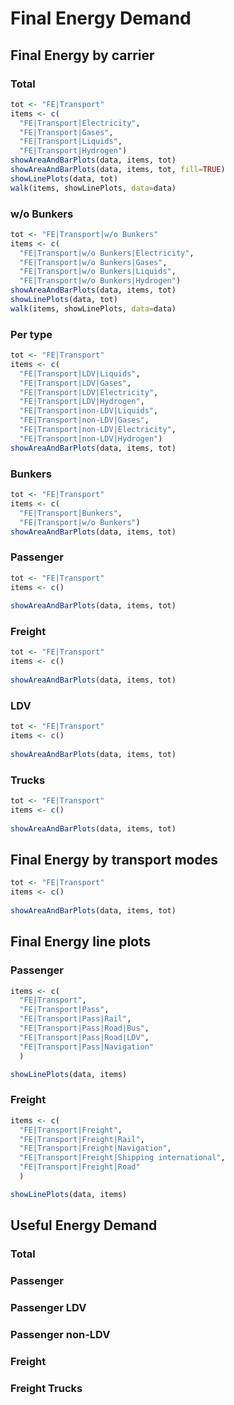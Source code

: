 # Final Energy Demand


## Final Energy by carrier

### Total

```r
tot <- "FE|Transport"
items <- c(
  "FE|Transport|Electricity",
  "FE|Transport|Gases",
  "FE|Transport|Liquids",
  "FE|Transport|Hydrogen")
showAreaAndBarPlots(data, items, tot)
showAreaAndBarPlots(data, items, tot, fill=TRUE)
showLinePlots(data, tot)
walk(items, showLinePlots, data=data)
```

### w/o Bunkers

```r
tot <- "FE|Transport|w/o Bunkers"
items <- c(
  "FE|Transport|w/o Bunkers|Electricity",
  "FE|Transport|w/o Bunkers|Gases",
  "FE|Transport|w/o Bunkers|Liquids",
  "FE|Transport|w/o Bunkers|Hydrogen")
showAreaAndBarPlots(data, items, tot)
showLinePlots(data, tot)
walk(items, showLinePlots, data=data)
```

### Per type

```r
tot <- "FE|Transport"
items <- c(
  "FE|Transport|LDV|Liquids",
  "FE|Transport|LDV|Gases",
  "FE|Transport|LDV|Electricity",
  "FE|Transport|LDV|Hydrogen",
  "FE|Transport|non-LDV|Liquids",
  "FE|Transport|non-LDV|Gases",
  "FE|Transport|non-LDV|Electricity",
  "FE|Transport|non-LDV|Hydrogen")
showAreaAndBarPlots(data, items, tot)
```

### Bunkers

```r
tot <- "FE|Transport"
items <- c(
  "FE|Transport|Bunkers",
  "FE|Transport|w/o Bunkers")
showAreaAndBarPlots(data, items, tot)
```

### Passenger

```r
tot <- "FE|Transport"
items <- c()
  
showAreaAndBarPlots(data, items, tot)
```

### Freight

```r
tot <- "FE|Transport"
items <- c()
  
showAreaAndBarPlots(data, items, tot)
```

### LDV

```r
tot <- "FE|Transport"
items <- c()
  
showAreaAndBarPlots(data, items, tot)
```

### Trucks

```r
tot <- "FE|Transport"
items <- c()
  
showAreaAndBarPlots(data, items, tot)
```

## Final Energy by transport modes

```r
tot <- "FE|Transport"
items <- c()
  
showAreaAndBarPlots(data, items, tot)
```


## Final Energy line plots 
### Passenger

```r
items <- c(
  "FE|Transport",
  "FE|Transport|Pass",
  "FE|Transport|Pass|Rail",
  "FE|Transport|Pass|Road|Bus",
  "FE|Transport|Pass|Road|LDV",
  "FE|Transport|Pass|Navigation"
  )

showLinePlots(data, items)

```

### Freight

```r
items <- c(
  "FE|Transport|Freight",
  "FE|Transport|Freight|Rail",
  "FE|Transport|Freight|Navigation",
  "FE|Transport|Freight|Shipping international",
  "FE|Transport|Freight|Road"
  )

showLinePlots(data, items)

```


## Useful Energy Demand
### Total
### Passenger
### Passenger LDV
### Passenger non-LDV
### Freight
### Freight Trucks
